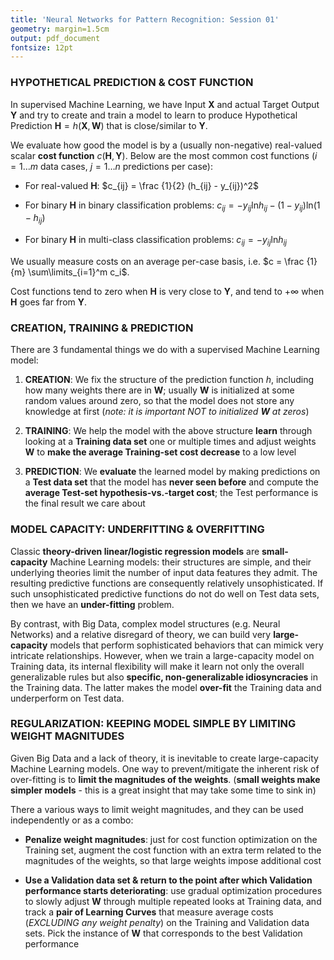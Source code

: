 ```yaml
---
title: 'Neural Networks for Pattern Recognition: Session 01'
geometry: margin=1.5cm
output: pdf_document
fontsize: 12pt
---
```




### HYPOTHETICAL PREDICTION & COST FUNCTION

In supervised Machine Learning, we have Input $\mathbf X$ and actual Target Output $\mathbf Y$ and try to create and train a model to learn to produce Hypothetical Prediction $\mathbf H = h(\mathbf X, \mathbf W)$ that is close/similar to $\mathbf Y$.

We evaluate how good the model is by a (usually non-negative) real-valued scalar **cost function** $c(\mathbf H, \mathbf Y)$. Below are the most common cost functions ($i = 1 \dots m$ data cases, $j = 1 \dots n$ predictions per case):

* For real-valued $\mathbf H$: $c_{ij} = \frac {1}{2} (h_{ij} - y_{ij})^2$

* For binary $\mathbf H$ in binary classification problems: $c_{ij} = - y_{ij} \text{ln} h_{ij} - (1 - y_{ij}) \text{ln} (1 - h_{ij})$

* For binary $\mathbf H$ in multi-class classification problems: $c_{ij} = - y_{ij} \text{ln} h_{ij}$

We usually measure costs on an average per-case basis, i.e. $c = \frac {1}{m} \sum\limits_{i=1}^m c_i$. 

Cost functions tend to zero when $\mathbf H$ is very close to $\mathbf Y$, and tend to $+\infty$ when $\mathbf H$ goes far from $\mathbf Y$.



### CREATION, TRAINING & PREDICTION

There are 3 fundamental things we do with a supervised Machine Learning model:

1. **CREATION**: We fix the structure of the prediction function $h$, including how many weights there are in $\mathbf W$; usually $\mathbf W$ is initialized at some random values around zero, so that the model does not store any knowledge at first (*note: it is important NOT to initialized $\mathbf W$ at zeros*)

2. **TRAINING**: We help the model with the above structure **learn** through looking at a **Training data set** one or multiple times and adjust weights $\mathbf W$ to **make the average Training-set cost decrease** to a low level

3. **PREDICTION**: We **evaluate** the learned model by making predictions on a **Test data set** that the model has **never seen before** and compute the **average Test-set hypothesis-vs.-target cost**; the Test performance is the final result we care about



### MODEL CAPACITY: UNDERFITTING & OVERFITTING

Classic **theory-driven linear/logistic regression models** are **small-capacity** Machine Learning models: their structures are simple, and their underlying theories limit the number of input data features they admit. The resulting predictive functions are consequently relatively unsophisticated. If such unsophisticated predictive functions do not do well on Test data sets, then we have an **under-fitting** problem.

By contrast, with Big Data, complex model structures (e.g. Neural Networks) and a relative disregard of theory, we can build very **large-capacity** models that perform sophisticated behaviors that can mimick very intricate relationships. However, when we train a large-capacity model on Training data, its internal flexibility will make it learn not only the overall generalizable rules but also **specific, non-generalizable idiosyncracies** in the Training data. The latter makes the model **over-fit** the Training data and underperform on Test data.



### REGULARIZATION: KEEPING MODEL SIMPLE BY LIMITING WEIGHT MAGNITUDES

Given Big Data and a lack of theory, it is inevitable to create large-capacity Machine Learning models. One way to prevent/mitigate the inherent risk of over-fitting is to **limit the magnitudes of the weights**. (**small weights make simpler models** - this is a great insight that may take some time to sink in)

There a various ways to limit weight magnitudes, and they can be used independently or as a combo:

* **Penalize weight magnitudes**: just for cost function optimization on the Training set, augment the cost function with an extra term related to the magnitudes of the weights, so that large weights impose additional cost

* **Use a Validation data set & return to the point after which Validation performance starts deteriorating**: use gradual optimization procedures to slowly adjust $\mathbf W$ through multiple repeated looks at Training data, and track a **pair of Learning Curves** that measure average costs (*EXCLUDING any weight penalty*) on the Training and Validation data sets. Pick the instance of $\mathbf W$ that corresponds to the best Validation performance